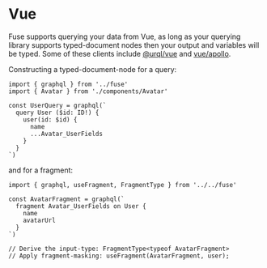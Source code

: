 # Vue

Fuse supports querying your data from Vue, as long as your querying library supports typed-document nodes then
your output and variables will be typed. Some of these clients include [@urql/vue](https://formidable.com/open-source/urql/docs/basics/vue) and
[vue/apollo](http://apollo.vuejs.org/).

Constructing a typed-document-node for a query:

```tsx
import { graphql } from '../fuse'
import { Avatar } from './components/Avatar'

const UserQuery = graphql(`
  query User ($id: ID!) {
    user(id: $id) {
      name
      ...Avatar_UserFields
    }
  }
`)
```

and for a fragment:

```tsx
import { graphql, useFragment, FragmentType } from '../../fuse'

const AvatarFragment = graphql(`
  fragment Avatar_UserFields on User {
    name
    avatarUrl
  }
`)

// Derive the input-type: FragmentType<typeof AvatarFragment>
// Apply fragment-masking: useFragment(AvatarFragment, user);
```
